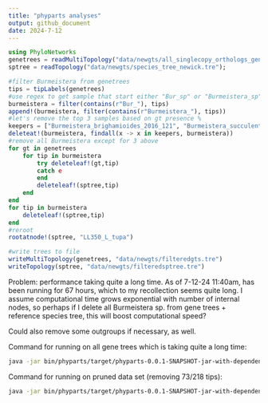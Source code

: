 ```yaml
---
title: "phyparts analyses"
output: github_document
date: 2024-7-12
---
```


```julia
using PhyloNetworks
genetrees = readMultiTopology("data/newgts/all_singlecopy_orthologs_gene_trees.tre");
sptree = readTopology("data/newgts/species_tree_newick.tre");

#filter Burmeistera from genetrees
tips = tipLabels(genetrees)
#use regex to get sample that start either "Bur_sp" or "Burmeistera_sp"
burmeistera = filter(contains(r"Bur_"), tips)
append!(burmeistera, filter(contains(r"Burmeistera_"), tips))
#let's remove the top 3 samples based on gt presence %
keepers = ["Burmeistera_brighamioides_2016_121", "Burmeistera_succulenta_2016_188", "Burmeistera_auriculata_2016_199"]
deleteat!(burmeistera, findall(x -> x in keepers, burmeistera))
#remove all Burmeistera except for 3 above
for gt in genetrees
    for tip in burmeistera
        try deleteleaf!(gt,tip) 
        catch e
        end
        deleteleaf!(sptree,tip)
    end
end
for tip in burmeistera
    deleteleaf!(sptree,tip)
end
#reroot 
rootatnode!(sptree, "LL350_L_tupa")

#write trees to file
writeMultiTopology(genetrees, "data/newgts/filteredgts.tre")
writeTopology(sptree, "data/newgts/filteredsptree.tre")
```

Problem: performance taking quite a long time. As of 7-12-24 11:40am, has been running for 67 hours,
which to my recollection seems quite long. I assume computational time grows exponential with number
of internal nodes, so perhaps if I delete all Burmeistera sp. from gene trees + reference species tree,
this will boost computational speed?

Could also remove some outgroups if necessary, as well.

Command for running on all gene trees which is taking quite a long time:
```bash
java -jar bin/phyparts/target/phyparts-0.0.1-SNAPSHOT-jar-with-dependencies.jar -a 1 -v -d data/newgts/all_singlecopy_orthologs_gene_trees.tre -m data/newgts/species_tree_newick.tre -o output/out
```

Command for running on pruned data set (removing 73/218 tips):

```bash
java -jar bin/phyparts/target/phyparts-0.0.1-SNAPSHOT-jar-with-dependencies.jar -a 1 -v -d data/newgts/filteredgts.tre -m data/newgts/filteredsptree.tre -o output/out
```